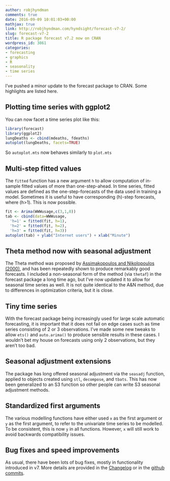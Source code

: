 ```yaml
---
author: robjhyndman
comments: true
date: 2016-09-09 10:01:03+00:00
mathjax: true
link: http://robjhyndman.com/hyndsight/forecast-v7-2/
slug: forecast-v7-2
title: R package forecast v7.2 now on CRAN
wordpress_id: 3861
categories:
- forecasting
- graphics
- R
- seasonality
- time series
---
```


I’ve pushed a minor update to the forecast package to CRAN. Some highlights are listed here.

<!-- more -->



## Plotting time series with ggplot2


You can now facet a time series plot like this:

```r
library(forecast)
library(ggplot2)
lungDeaths <- cbind(mdeaths, fdeaths)
autoplot(lungDeaths, facets=TRUE)
```


So `autoplot.mts` now behaves similarly to `plot.mts`

## Multi-step fitted values


The `fitted` function has a new argument `h` to allow computation of in-sample fitted values of more than one-step-ahead. In time series, fitted values are defined as the one-step-forecasts of the data used in training a model. Sometimes it is useful to have corresponding \(h\)-step forecasts, where \(h>1\). This is now possible.

```r
fit <- Arima(WWWusage,c(3,1,0))
tab <- cbind(data=WWWusage,
  'h=1' = fitted(fit, h=1),
  'h=2' = fitted(fit, h=2),
  'h=3' = fitted(fit, h=3))
autoplot(tab) + ylab("Internet users") + xlab("Minute")
```


## Theta method now with seasonal adjustment


The Theta method was proposed by [Assimakopoulos and Nikolopoulos (2000)](http://dx.doi.org/10.1016/S0169-2070(00)00066-2), and has been repeatedly shown to produce remarkably good forecasts. I included a non-seasonal form of the method (via `thetaf`) in the forecast package a long time ago, but I’ve now updated it to allow for seasonal time series as well. It is not quite identical to the A&N method, due to differences in optimization criteria, but it is close.









## Tiny time series


With the forecast package being increasingly used for large scale automatic forecasting, it is important that it does not fail on edge cases such as time series consisting of 2 or 3 observations. I’ve made some new tweaks to allow `ets()` and `auto.arima()` to produce sensible results in these cases. I wouldn’t bet my house on forecasts using only 2 observations, but they aren’t too bad.









## Seasonal adjustment extensions


The package has long offered seasonal adjustment via the `seasadj` function, applied to objects created using `stl`, `decompose`, and `tbats`. This has now been generalized to an S3 function so other people can write S3 seasonal adjustment methods.









## Standardized first arguments


The various modelling functions have either used `x` as the first argument or `y` as the first argument, to refer to the univariate time series to be modelled. To be consistent, this is now `y` in all functions. However, `x` will still work to avoid backwards compatibility issues.






## Bug fixes and speed improvements



As usual, there have been lots of bug fixes, mostly in functionality introduced in v7. More details are provided in the [Changelog](https://cran.r-project.org/web/packages/forecast/ChangeLog) or in the [github commits](https://github.com/robjhyndman/forecast/commits/master).
